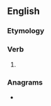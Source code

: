 ==English==

===Etymology===
{{suffix|en|run|eth}}

===Verb===
{{head|en|verb form}}

# {{en-archaic third-person singular of|run}}

===Anagrams===
* {{anagrams|en|a=ehnnrtu|hunnert}}